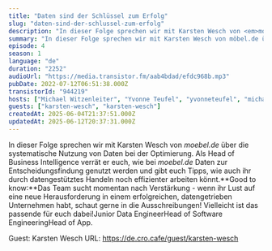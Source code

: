 ```yaml
---
title: "Daten sind der Schlüssel zum Erfolg"
slug: "daten-sind-der-schlussel-zum-erfolg"
description: "In dieser Folge sprechen wir mit Karsten Wesch von <em>moebel.de</em> über die systematische Nutzung von Daten bei der Optimierung. Als Head of Business Intelligence verrät er euch, wie bei <em>moebel.de</em> Daten zur Entscheidungsfindung genutzt werden und gibt euch Tipps, wie auch ihr durch datengestütztes Handeln noch effizienter arbeiten könnt.<strong>Good to know:</strong>Das Team sucht momentan nach Verstärkung - wenn ihr Lust auf eine neue Herausforderung in einem erfolgreichen, datengetrieben Unternehmen habt, schaut gerne in die Ausschreibungen! Vielleicht ist das passende für euch dabei!<a href=\"https://moebel-de.jobs.personio.de/job/743531?display=de\">Junior Data Engineer</a><a href=\"https://moebel-de.jobs.personio.de/job/741804?display=de\">Head of Software Engineering</a><a href=\"https://moebel-de.jobs.personio.de/job/736048?display=de\">Head of App</a>.\n\n\n\n\nGuest: Karsten Wesch\nURL: https://de.cro.cafe/guest/karsten-wesch\n"
summary: "In dieser Folge sprechen wir mit Karsten Wesch von möbel.de über die systematische Nutzung von Daten bei der Optimierung."
episode: 4
season: 1
language: "de"
duration: "2252"
audioUrl: "https://media.transistor.fm/aab4bdad/efdc968b.mp3"
pubDate: 2022-07-12T06:51:38.000Z
transistorId: "944219"
hosts: ["Michael Witzenleiter", "Yvonne Teufel", "yvonneteufel", "michaelwitzenleiter"]
guests: ["karsten-wesch", "karsten-wesch"]
createdAt: 2025-06-04T21:37:51.000Z
updatedAt: 2025-06-12T20:37:31.000Z
---
```


In dieser Folge sprechen wir mit Karsten Wesch von *moebel.de* über die systematische Nutzung von Daten bei der Optimierung. Als Head of Business Intelligence verrät er euch, wie bei *moebel.de* Daten zur Entscheidungsfindung genutzt werden und gibt euch Tipps, wie auch ihr durch datengestütztes Handeln noch effizienter arbeiten könnt.**Good to know:**Das Team sucht momentan nach Verstärkung - wenn ihr Lust auf eine neue Herausforderung in einem erfolgreichen, datengetrieben Unternehmen habt, schaut gerne in die Ausschreibungen! Vielleicht ist das passende für euch dabei!Junior Data EngineerHead of Software EngineeringHead of App.

Guest: Karsten Wesch
URL: https://de.cro.cafe/guest/karsten-wesch